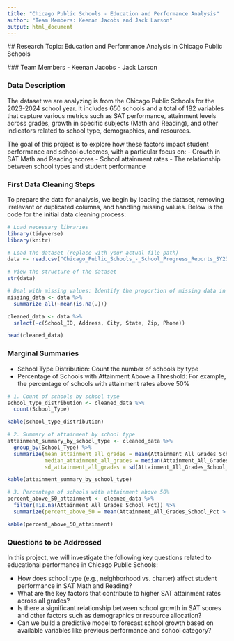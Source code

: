 ```yaml
---
title: "Chicago Public Schools - Education and Performance Analysis"
author: "Team Members: Keenan Jacobs and Jack Larson"
output: html_document
---
```

  
  ## Research Topic: Education and Performance Analysis in Chicago Public Schools
  
  ### Team Members
  - Keenan Jacobs
- Jack Larson

### Data Description
The dataset we are analyzing is from the Chicago Public Schools for the 2023-2024 school year. It includes 650 schools and a total of 182 variables that capture various metrics such as SAT performance, attainment levels across grades, growth in specific subjects (Math and Reading), and other indicators related to school type, demographics, and resources.

The goal of this project is to explore how these factors impact student performance and school outcomes, with a particular focus on:
  - Growth in SAT Math and Reading scores
- School attainment rates
- The relationship between school types and student performance

### First Data Cleaning Steps
To prepare the data for analysis, we begin by loading the dataset, removing irrelevant or duplicated columns, and handling missing values. Below is the code for the initial data cleaning process:
```r
# Load necessary libraries
library(tidyverse)
library(knitr)

# Load the dataset (replace with your actual file path)
data <- read.csv("Chicago_Public_Schools_-_School_Progress_Reports_SY2324.csv")

# View the structure of the dataset
str(data)

# Deal with missing values: Identify the proportion of missing data in each column
missing_data <- data %>%
  summarize_all(~mean(is.na(.)))

cleaned_data <- data %>%
  select(-c(School_ID, Address, City, State, Zip, Phone))

head(cleaned_data)

```
### Marginal Summaries
- School Type Distribution: Count the number of schools by type
- Percentage of Schools with Attainment Above a Threshold: For example, the percentage of schools with attainment rates above 50%
```r
# 1. Count of schools by school type
school_type_distribution <- cleaned_data %>%
  count(School_Type)

kable(school_type_distribution)

# 2. Summary of attainment by school type
attainment_summary_by_school_type <- cleaned_data %>%
  group_by(School_Type) %>%
  summarize(mean_attainment_all_grades = mean(Attainment_All_Grades_School_Pct, na.rm = TRUE),
            median_attainment_all_grades = median(Attainment_All_Grades_School_Pct, na.rm = TRUE),
            sd_attainment_all_grades = sd(Attainment_All_Grades_School_Pct, na.rm = TRUE))

kable(attainment_summary_by_school_type)

# 3. Percentage of schools with attainment above 50%
percent_above_50_attainment <- cleaned_data %>%
  filter(!is.na(Attainment_All_Grades_School_Pct)) %>%
  summarize(percent_above_50 = mean(Attainment_All_Grades_School_Pct > 50) * 100)

kable(percent_above_50_attainment)

```
### Questions to be Addressed
In this project, we will investigate the following key questions related to educational performance in Chicago Public Schools:

- How does school type (e.g., neighborhood vs. charter) affect student performance in SAT Math and Reading?
- What are the key factors that contribute to higher SAT attainment rates across all grades?
- Is there a significant relationship between school growth in SAT scores and other factors such as demographics or resource allocation?
- Can we build a predictive model to forecast school growth based on available variables like previous performance and school category?

